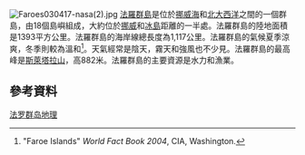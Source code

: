 [[Image:Faroes030417-nasa(2).jpg|thumb]]
[[法羅群島|法羅群島]]是位於[[挪威海|挪威海]]和[[北大西洋|北大西洋]]之間的一個群島，由18個島嶼組成，大約位於[[挪威|挪威]]和[[冰島|冰島]]距離的一半處。法羅群島的陸地面積是1393平方公里。法羅群島的海岸線總長度為1,117公里。法羅群島的氣候夏季涼爽，冬季則較為溫和<ref>"Faroe Islands" ''World Fact Book 2004'', CIA, Washington.</ref>。天氣經常是陰天，霧天和強風也不少見。法羅群島的最高峰是[[斯萊塔拉山|斯萊塔拉山]]，高882米。法羅群島的主要資源是水力和漁業。

== 參考資料 ==
{{reflist}}

{{Faroes-stub}}
{{欧洲题目|地理}}

[[Category:法罗群岛地理|]]
